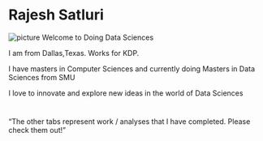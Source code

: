

# Rajesh Satluri
![picture](C:/Personal/SMU/DDS6306/Unit12/rajeshsk.github.io/drpepper.jpg)
Welcome to Doing Data Sciences

I am from Dallas,Texas. Works for KDP.

I have masters in Computer Sciences and currently doing Masters in Data Sciences from SMU

I love to innovate and explore new ideas in the world of Data Sciences

#
#
#
#
#
#
#
#
#
#
#
#
#




“The other tabs represent work / analyses that I have completed.  Please check them out!”